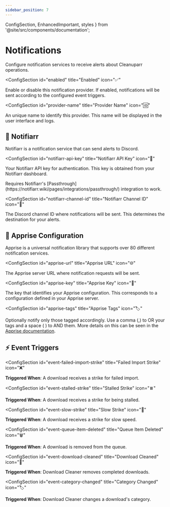 ```yaml
---
sidebar_position: 7
---
```


  ConfigSection, 
  EnhancedImportant,
  styles 
} from '@site/src/components/documentation';

# Notifications

Configure notification services to receive alerts about Cleanuparr operations.

<div className={styles.documentationPage}>

<div className={styles.section}>

<ConfigSection
  id="enabled"
  title="Enabled"
  icon="✅"
>

Enable or disable this notification provider. If enabled, notifications will be sent according to the configured event triggers.

</ConfigSection>

<ConfigSection
  id="provider-name"
  title="Provider Name"
  icon="🆔"
>

An unique name to identify this provider. This name will be displayed in the user interface and logs.

</ConfigSection>

<h2 className={styles.sectionTitle}>
  <span className={styles.sectionIcon}>🚀</span>
  Notifiarr
</h2>

<p className={styles.sectionDescription}>
  Notifiarr is a notification service that can send alerts to Discord.
</p>

<ConfigSection
  id="notifiarr-api-key"
  title="Notifiarr API Key"
  icon="🔑"
>

Your Notifiarr API key for authentication. This key is obtained from your Notifiarr dashboard.

<EnhancedImportant>
Requires Notifiarr's [Passthrough](https://notifiarr.wiki/pages/integrations/passthrough/) integration to work.
</EnhancedImportant>

</ConfigSection>

<ConfigSection
  id="notifiarr-channel-id"
  title="Notifiarr Channel ID"
  icon="💬"
>

The Discord channel ID where notifications will be sent. This determines the destination for your alerts.

</ConfigSection>

</div>

<div className={styles.section}>

<h2 className={styles.sectionTitle}>
  <span className={styles.sectionIcon}>📡</span>
  Apprise Configuration
</h2>

<p className={styles.sectionDescription}>
  Apprise is a universal notification library that supports over 80 different notification services.
</p>

<ConfigSection
  id="apprise-url"
  title="Apprise URL"
  icon="🌐"
>

The Apprise server URL where notification requests will be sent.

</ConfigSection>

<ConfigSection
  id="apprise-key"
  title="Apprise Key"
  icon="🔐"
>

The key that identifies your Apprise configuration. This corresponds to a configuration defined in your Apprise server.

</ConfigSection>

<ConfigSection
  id="apprise-tags"
  title="Apprise Tags"
  icon="🏷️"
>

Optionally notify only those tagged accordingly. Use a comma (,) to OR your tags and a space ( ) to AND them. More details on this can be seen in the [Apprise documentation](https://github.com/caronc/apprise-api?tab=readme-ov-file#tagging).

</ConfigSection>

</div>

<div className={styles.section}>

<h2 id="event-triggers" className={styles.sectionTitle}>
  <span className={styles.sectionIcon}>⚡</span>
  Event Triggers
</h2>

<ConfigSection
  id="event-failed-import-strike"
  title="Failed Import Strike"
  icon="❌"
>

**Triggered When**: A download receives a strike for failed import.

</ConfigSection>

<ConfigSection
  id="event-stalled-strike"
  title="Stalled Strike"
  icon="⏸️"
>

**Triggered When**: A download receives a strike for being stalled.

</ConfigSection>

<ConfigSection
  id="event-slow-strike"
  title="Slow Strike"
  icon="🐌"
>

**Triggered When**: A download receives a strike for slow speed.

</ConfigSection>

<ConfigSection
  id="event-queue-item-deleted"
  title="Queue Item Deleted"
  icon="🗑️"
>

**Triggered When**: A download is removed from the queue.

</ConfigSection>

<ConfigSection
  id="event-download-cleaned"
  title="Download Cleaned"
  icon="🧽"
>

**Triggered When**: Download Cleaner removes completed downloads.

</ConfigSection>

<ConfigSection
  id="event-category-changed"
  title="Category Changed"
  icon="🏷️"
>

**Triggered When**: Download Cleaner changes a download's category.

</ConfigSection>

</div>

</div>